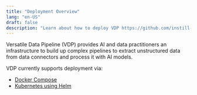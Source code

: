 ```yaml
---
title: "Deployment Overview"
lang: "en-US"
draft: false
description: "Learn about how to deploy VDP https://github.com/instill-ai/vdp"
---
```


Versatile Data Pipeline (VDP) provides AI and data practitioners an infrastructure to build up complex pipelines to
extract unstructured data from data connectors and process it with AI models.

VDP currently supports deployment via:

- [Docker Compose](/docs/deployment/docker-compose)
- [Kubernetes using Helm](/docs/deployment/kubernetes-using-helm)
